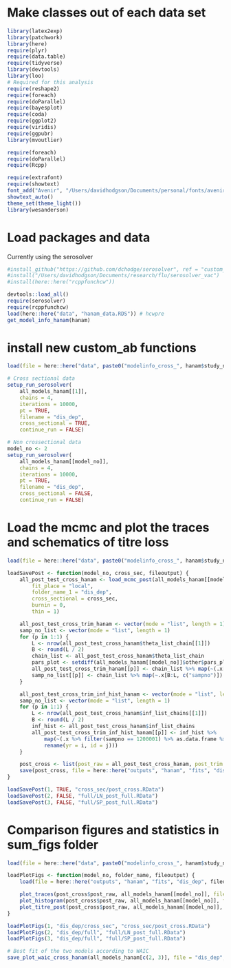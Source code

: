 
# Make classes out of each data set
```r

library(latex2exp)
library(patchwork)
library(here)
require(plyr)
require(data.table)
require(tidyverse)
library(devtools)
library(loo)
# Required for this analysis
require(reshape2)
require(foreach)
require(doParallel)
require(bayesplot)
require(coda)
require(ggplot2)
require(viridis)
require(ggpubr)
library(mvoutlier)

require(foreach)
require(doParallel)
require(Rcpp)

require(extrafont)
require(showtext)
font_add("Avenir", "/Users/davidhodgson/Documents/personal/fonts/avenir_ff/AvenirLTStd-Book.otf")  
showtext_auto()
theme_set(theme_light())
library(wesanderson)

```

# Load packages and data
Currently using the serosolver 
```r


#install_github("https://github.com/dchodge/serosolver", ref = "custom_ab")
#install("/Users/davidhodgson/Documents/research/flu/serosolver_vac")
#install(here::here("rcppfunchcw"))

devtools::load_all()
require(serosolver)
require(rcppfunchcw)
load(here::here("data", "hanam_data.RDS")) # hcwpre
get_model_info_hanam(hanam)

````

# install new custom_ab functions

```r

load(file = here::here("data", paste0("modelinfo_cross_", hanam$study_name_short, ".RDS"))) #all_models_hcw_pre_cross

# Cross sectional data
setup_run_serosolver(
    all_models_hanam[[1]],
    chains = 4,
    iterations = 10000,
    pt = TRUE,
    filename = "dis_dep",
    cross_sectional = TRUE,
    continue_run = FALSE)

# Non crossectional data
model_no <- 2
setup_run_serosolver(
    all_models_hanam[[model_no]],
    chains = 4,
    iterations = 10000,
    pt = TRUE,
    filename = "dis_dep",
    cross_sectional = FALSE,
    continue_run = FALSE)

```


# Load the mcmc and plot the traces and schematics of titre loss
```r

load(file = here::here("data", paste0("modelinfo_cross_", hanam$study_name_short, ".RDS"))) #all_models_hcw_pre_cross

loadSavePost <- function(model_no, cross_sec, fileoutput) {
    all_post_test_cross_hanam <- load_mcmc_post(all_models_hanam[[model_no]],
        fit_place = "local",
        folder_name_1 = "dis_dep",
        cross_sectional = cross_sec,
        burnin = 0,
        thin = 1)

    all_post_test_cross_trim_hanam <- vector(mode = "list", length = 1)
    samp_no_list <- vector(mode = "list", length = 1)
    for (p in 1:1) { 
        L <- nrow(all_post_test_cross_hanam$theta_list_chain[[1]])
        B <- round(L / 2)
        chain_list <- all_post_test_cross_hanam$theta_list_chain
        pars_plot <- setdiff(all_models_hanam[[model_no]]$other$pars_plot, "tau_vac" )
        all_post_test_cross_trim_hanam[[p]] <- chain_list %>% map(~(.x[B:L, pars_plot] %>% as.data.frame))
        samp_no_list[[p]] <- chain_list %>% map(~.x[B:L, c("sampno")])
    }

    all_post_test_cross_trim_inf_hist_hanam <- vector(mode = "list", length = 1)
    samp_no_list <- vector(mode = "list", length = 1)
    for (p in 1:1) { 
        L <- nrow(all_post_test_cross_hanam$inf_list_chains[[1]])
        B <- round(L / 2)
        inf_hist <- all_post_test_cross_hanam$inf_list_chains
        all_post_test_cross_trim_inf_hist_hanam[[p]] <- inf_hist %>%
            map(~(.x %>% filter(sampno == 1200001) %>% as.data.frame %>%
            rename(yr = i, id = j)))
    }

    post_cross <- list(post_raw = all_post_test_cross_hanam, post_trim = all_post_test_cross_trim_hanam, inf_hist_trim = all_post_test_cross_trim_inf_hist_hanam)
    save(post_cross, file = here::here("outputs", "hanam", "fits", "dis_dep", fileoutput))
}

loadSavePost(1, TRUE, "cross_sec/post_cross.RData")
loadSavePost(2, FALSE, "full/LN_post_full.RData")
loadSavePost(3, FALSE, "full/SP_post_full.RData")

```


# Comparison figures and statistics in sum_figs folder

```r

load(file = here::here("data", paste0("modelinfo_cross_", hanam$study_name_short, ".RDS"))) #all_models_hcw_pre_cross

loadPlotFigs <- function(model_no, folder_name, fileoutput) {
    load(file = here::here("outputs", "hanam", "fits", "dis_dep", fileoutput))

    plot_traces(post_cross$post_raw, all_models_hanam[[model_no]], file = folder_name)
    plot_histogram(post_cross$post_raw, all_models_hanam[[model_no]], file = folder_name)
    plot_titre_post(post_cross$post_raw, all_models_hanam[[model_no]], file = folder_name)
}

loadPlotFigs(1, "dis_dep/cross_sec", "cross_sec/post_cross.RData")
loadPlotFigs(2, "dis_dep/full", "full/LN_post_full.RData")
loadPlotFigs(3, "dis_dep/full", "full/SP_post_full.RData")

```


```r

# Best fit of the two models according to WAIC 
save_plot_waic_cross_hanam(all_models_hanam[c(2, 3)], file = "dis_dep", FALSE)

```

